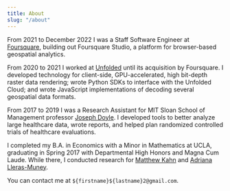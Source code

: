 ```yaml
---
title: About
slug: "/about"
---
```


From 2021 to December 2022 I was a Staff Software Engineer at [Foursquare](https://foursquare.com), building out Foursquare Studio, a
platform for browser-based geospatial analytics.

From 2020 to 2021 I worked at [Unfolded](https://unfolded.ai) until its acquisition by Foursquare. I
developed technology for client-side, GPU-accelerated, high bit-depth raster data rendering; wrote
Python SDKs to interface with the Unfolded Cloud; and wrote JavaScript implementations of decoding
several geospatial data formats.

From 2017 to 2019 I was a Research Assistant for MIT Sloan School of Management
professor [Joseph Doyle](http://www.mit.edu/~jjdoyle/). I developed tools to
better analyze large healthcare data, wrote reports, and helped plan randomized
controlled trials of healthcare evaluations.

I completed my B.A. in Economics with a Minor in Mathematics at UCLA, graduating
in Spring 2017 with Departmental High Honors and Magna Cum Laude. While there, I
conducted research for [Matthew Kahn](https://sites.google.com/site/mek1966/)
and [Adriana
Lleras-Muney](http://economics.ucla.edu/person/adriana-lleras-muney/).

You can contact me at `${firstname}${lastname}2@gmail.com`.
